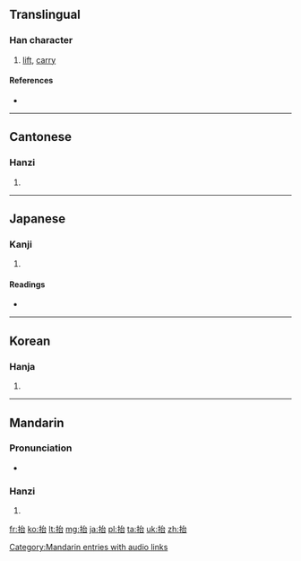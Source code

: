 ==Translingual==

===Han character===
{{Han char|rn=64|rad=手|as=05|sn=8|four=5306<sub>0</sub>|canj=手戈口 (QIR)}}

# [[lift]], [[carry]]

====References====
* {{Han ref|kx=0423.010|dkj=11910|dj=0770.160|hdz=31862.040|uh=62AC|ud=25260|bh=A9EF|bd=43503}}

----

==Cantonese==

===Hanzi===
{{yue-hanzi|jyut=|y=toi4}}

# {{defn|lang=yue|sort=手05}}

----

==Japanese==

===Kanji===
{{ja-kanji|grade=|rs=手05}}

# {{defn|lang=ja|sort=手05}}

====Readings====
* {{ja-readings|on=[[たい]] (tai), [[だい]] (dai)|kun=[[もたげる]] (motageru)}}

----

==Korean==

===Hanja===
{{ko-hanja|hangeul=태|eumhun=|rv=tae|mr=t'ae|y=thay}}

# {{defn|lang=ko|sort=手05}}

----

==Mandarin==

===Pronunciation===
* {{audio|zh-tái.ogg|audio}}

===Hanzi===
{{cmn-hanzi|pin=[[tái]] ([[tai2]])|wg=t'ai<sup>2</sup>}}

# {{defn|lang=cmn|sort=手05}}

[[Category:Mandarin entries with audio links]]

[[fr:抬]]
[[ko:抬]]
[[lt:抬]]
[[mg:抬]]
[[ja:抬]]
[[pl:抬]]
[[ta:抬]]
[[uk:抬]]
[[zh:抬]]